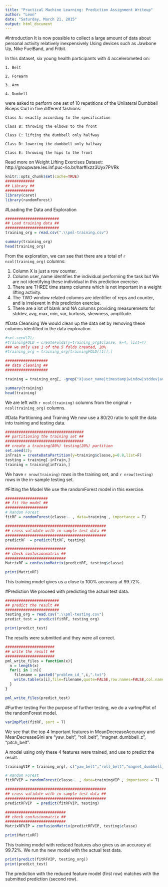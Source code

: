 ```yaml
---
title: "Practical Machine Learning: Prediction Assignment Writeup"
author: "Leon"
date: "Saturday, March 21, 2015"
output: html_document
---
```


#Introduction
It is now possible to collect a large amount of data about personal activity
relatively inexpensively Using devices such as Jawbone Up, Nike FuelBand, and
Fitbit.

In this dataset, six young health participants with 4 accelerometed on:

    1. Belt
    
    2. Forearm
    
    3. Arm
    
    4. Dumbell

were asked to perform one set of 10 repetitions of the Unilateral Dumbbell Biceps Curl in five different fashions:

    Class A: exactly according to the specification
    
    Class B: throwing the elbows to the front
    
    Class C: lifting the dumbbell only halfway

    Class D: lowering the dumbbell only halfway

    Class E: throwing the hips to the front

Read more on Weight Lifting Exercises Dataset: http://groupware.les.inf.puc-rio.br/har#ixzz3Uyx7PVRk

```r
knitr::opts_chunk$set(cache=TRUE)
#############
## Library ##
#############
library(caret)
library(randomForest)
```

#Loading the Data and Exploration
```r
########################
## Load training data ##
########################
training_org = read.csv(".\\pml-training.csv")

summary(training_org)
head(training_org)
```

From the exploration, we can see that there are a total of `r ncol(training_org)` columns:

1. Column X is just a row counter.
2. Column user_name identifies the individual performing the task but We are not identifying these individual in this prediction exercise.
3. There are THREE time stamp columns which is not important in a weight lifting activity.
4. The TWO window related columns are identifier of reps and counter, and is irrelevent in this prediction exercise.
5. There are a lot of blank and NA columns providing measurements for stddev, avg, max, min, var, kurtosis, skewness, amplitude.

#Data Cleansing
We would clean up the data set by removing these columns identified in the data exploration.
```r
#set.seed(2);
#trainingFOLD = createFolds(y=training_org$classe, k=4, list=T)
### we only use 1 of the 5 folds created, 20%
#training_org = training_org[trainingFOLD[[1]],]

###################
## data cleaning ##
###################

training = training_org[, -grep("X|user_name|timestamp|window|stddev|avg|max|min|var|kurtosis|skewness|amplitude", colnames(training_org))]

summary(training)
head(training)
```
We are left with `r ncol(training)` columns from the original `r ncol(training_org)` columns.

#Data Partitioning and Training
We now use a 80/20 ratio to split the data into training and testing data.
```r
###################################
## partitioning the training set ##
###################################
## create a training(80%) testing(20%) partition
set.seed(2);
inTrain = createDataPartition(y=training$classe,p=0.8,list=F)
testing = training[-inTrain,]
training = training[inTrain,]
```
We have `r nrow(training)` rows in the training set, and `r nrow(testing)` rows in the in-sample testing set.

#Fitting the Model
We use the randomForest model in this exercise.
```r
###################
## fit the model ##
###################
# Random Forest
fitRF = randomForest(classe~. , data=training , importance = T)

#############################################
## cross validate with in-sample test data ##
#############################################
predictRF  = predict(fitRF, testing)

###########################
## check confusionmatrix ##
###########################
MatrixRF = confusionMatrix(predictRF, testing$classe)

print(MatrixRF)
```
This training model gives us a close to 100% accuracy at 99.72%.

#Prediction
We proceed with predicting the actual test data.
```r
########################
## predict the result ##
########################
testing_org = read.csv(".\\pml-testing.csv")
predict_test = predict(fitRF, testing_org)

print(predict_test)
```
The results were submitted and they were all correct.

```r
######################
## write the result ##
######################
pml_write_files = function(x){
  n = length(x)
  for(i in 1:n){
    filename = paste0("problem_id_",i,".txt")
    write.table(x[i],file=filename,quote=FALSE,row.names=FALSE,col.names=FALSE)
  }
}

pml_write_files(predict_test)
```

#Further testing
For the purpose of further testing, we do a varImpPlot of the randomForest model.
```r
varImpPlot(fitRF, sort = T)
```

We see that the top 4 Important features in MeanDecreaseAccuracy and MeanDecreaseGini are "yaw_belt", "roll_belt", "magnet_dumbbell_z", "pitch_belt".

A model using only these 4 features were trained, and use to predict the result.

```r
trainingVIP = training_org[, c("yaw_belt","roll_belt","magnet_dumbbell_z","pitch_belt","classe")]

# Random Forest
fitRFVIP = randomForest(classe~. , data=trainingVIP , importance = T)

#############################################
## cross validate with in-sample test data ##
#############################################
predictRFVIP  = predict(fitRFVIP, testing)

###########################
## check confusionmatrix ##
###########################
MatrixRFVIP = confusionMatrix(predictRFVIP, testing$classe)

print(MatrixRF)
```

This training model with reduced features also gives us an accuracy at 99.72%. We run the new model with the actual test data.

```r
print(predict(fitRFVIP, testing_org))
print(predict_test)
```

The prediction with the reduced feature model (first row) matches with the submitted prediction (second row).